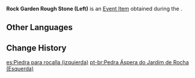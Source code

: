 {{Item Infobox
|id           = 101840
|image        = Item Rock Garden Rough Stone (Left).png
|type         = Quest Items
|group        = Event Items
|description  = Mountain rocks. They look suited in all ways to be used as base materials from which to carve rocks for the bonsai's left side.
|source1      = [[As the Courtyard in Spring Once Appeared (Part 2)]]
|event        = Summertime Odyssey
}}
'''Rock Garden Rough Stone (Left)''' is an [[Event Item]] obtained during the {{Quest|As the Courtyard in Spring Once Appeared (Part 2)}}.

==Other Languages==
{{Other Languages
|default_hidden = 1
|en      = Rock Garden Rough Stone (Left)
|zhs     = 假山原石（左）
|zhs_rm  = Jiǎshān Yuánshí (Zuǒ)
|zht     = 假山原石（左）
|zht_rm  = Jiǎshān Yuánshí (Zuǒ)
|ja      = 築山原岩（左）
|ja_rm   = Chikusan Gengan (Hidari){{Assumed}}
|ko      = 가산 원석 (좌)
|es      = Piedra para rocalla (izquierda)
|fr      = Cailloux bruts de jardin (gauche)
|ru      = Камень рокария (левый)
|th      = หินกรวดสวน (ซ้าย)
|th_rm   = 
|vi      = Đá Hòn Non Bộ (Trái)
|de      = Steingarten-Rohling (links)
|id      = Batu Kasar Taman Batu (Kiri)
|pt      = Pedra Áspera do Jardim de Rocha (Esquerda)
}}

==Change History==
{{Change History|2.8}}

[[es:Piedra para rocalla (izquierda)]]
[[pt-br:Pedra Áspera do Jardim de Rocha (Esquerda)]]